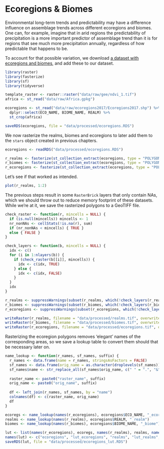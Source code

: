 # Ecoregions & Biomes

Environmental long-term trends and predictability may have a difference influence on assemblage trends across different ecoregions and biomes. One can, for example, imagine that in arid regions the predictability of precipitation is a more important predictor of assemblage trend than it is for regions that see much more precipitation annually, regardless of how predictable that happens to be.

To account for that possible variation, we download [a dataset with ecoregions and biomes](http://ecoregions2017.appspot.com/), and add these to our dataset.

```r
library(raster)
library(fasterize)
library(sf)
library(tidyverse)
```

```r
template_raster <- raster::raster("data/raw/gee/ndvi_1.tif")
africa <- st_read("data/raw/Africa.gpkg")

ecoregions <- st_read("data/raw/ecoregions2017/Ecoregions2017.shp") %>%
  dplyr::select(ECO_NAME, BIOME_NAME, REALM) %>%
  st_crop(africa)

saveRDS(ecoregions, file = "data/processed/ecoregions.RDS")
```

We now rasterize the realms, biomes and ecoregions to later add them to the `stars` object created in previous chapters.

```r
ecoregions <- readRDS("data/processed/ecoregions.RDS")

r_realms <- fasterize(st_collection_extract(ecoregions, type = "POLYGON"), template_raster, by = "REALM")
r_biomes <- fasterize(st_collection_extract(ecoregions, type = "POLYGON"), template_raster, by = "BIOME_NAME")
r_ecoregions <- fasterize(st_collection_extract(ecoregions, type = "POLYGON"), template_raster, by = "ECO_NAME")
```

Let's see if that worked as intended.

```r
plot(r_realms, 1:2)
```

The previous steps result in some `RasterBrick` layers that only contain NAs, which we should throw out to reduce memory footprint of these datasets. While we're at it, we save the rasterized polygons to a GeoTIFF file.

```r
check_raster <- function(r, mincells = NULL) {
  if (is.null(mincells)) mincells <- 1
  nr_nonNAs <- cellStats(!is.na(r), sum)
  if (nr_nonNAs < mincells) { TRUE }
  else { FALSE }
}

check_layers <- function(b, mincells = NULL) {
  idx <- c()
  for (i in 1:nlayers(b)) {
    if (check_raster(b[[i]], mincells)) {
      idx <- c(idx, TRUE)
    } else {
      idx <- c(idx, FALSE)
    }
  }
  idx
}

r_realms <- suppressWarnings(subset(r_realms, which(!check_layers(r_realms))))
r_biomes <- suppressWarnings(subset(r_biomes, which(!check_layers(r_biomes))))
r_ecoregions <- suppressWarnings(subset(r_ecoregions, which(!check_layers(r_ecoregions, 10000))))

writeRaster(r_realms, filename = "data/processed/realms.tif", overwrite = TRUE, format = "GTiff")
writeRaster(r_biomes, filename = "data/processed/biomes.tif", overwrite = TRUE, format = "GTiff")
writeRaster(r_ecoregions, filename = "data/processed/ecoregions.tif", overwrite = TRUE, format = "GTiff")
```

Rasterizing the ecoregion polygons removes 'elegant' names of the corresponding areas, so we save a lookup table to convert them should that be necessary later on.

```r
name_lookup <- function(r_names, sf_names, suffix) {
  r_names <- data.frame(name = r_names, stringsAsFactors = FALSE)
  sf_names <- data.frame(orig_name = as.character(droplevels(sf_names)), stringsAsFactors = FALSE)
  sf_names$name <- str_replace_all(sf_names$orig_name, c(" " = ".", "&" = ".", "," = ".", "-" = "."))
  
  raster_name <- paste0("raster_name", suffix)
  orig_name <- paste0("orig_name", suffix)
  
  df <- left_join(r_names, sf_names, by = "name")
  colnames(df) <- c(raster_name, orig_name)
  df
}

ecoregs <- name_lookup(names(r_ecoregions), ecoregions$ECO_NAME, "_ecoreg")
realms <- name_lookup(names(r_realms), ecoregions$REALM, "_realm")
biomes <- name_lookup(names(r_biomes), ecoregions$BIOME_NAME, "_biome")

lut <- list(names(r_ecoregions), ecoregs, names(r_realms), realms, names(r_biomes), biomes)
names(lut) <- c("ecoregions", "lut_ecoregions", "realms", "lut_realms", "biomes", "lut_biomes")
saveRDS(lut, file = "data/processed/ecoregions_lut.RDS")
```

